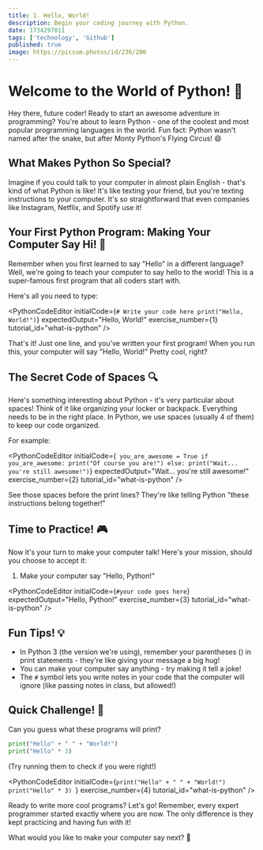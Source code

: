 ```yaml
---
title: 1. Hello, World!
description: Begin your coding journey with Python.
date: 1734297011
tags: ['technology', 'Github']
published: true
image: https://picsum.photos/id/236/200
---
```


# Welcome to the World of Python! 🐍

Hey there, future coder! Ready to start an awesome adventure in programming? You're about to learn Python - one of the coolest and most popular programming languages in the world. Fun fact: Python wasn't named after the snake, but after Monty Python's Flying Circus! 😄

## What Makes Python So Special? 

Imagine if you could talk to your computer in almost plain English - that's kind of what Python is like! It's like texting your friend, but you're texting instructions to your computer. It's so straightforward that even companies like Instagram, Netflix, and Spotify use it!

## Your First Python Program: Making Your Computer Say Hi! 👋

Remember when you first learned to say "Hello" in a different language? Well, we're going to teach your computer to say hello to the world! This is a super-famous first program that all coders start with.

Here's all you need to type:

<PythonCodeEditor 
  initialCode={`# Write your code here
print("Hello, World!")`}
  expectedOutput="Hello, World!"
  exercise_number={1}
  tutorial_id="what-is-python"
/>

That's it! Just one line, and you've written your first program! When you run this, your computer will say "Hello, World!" Pretty cool, right?

## The Secret Code of Spaces 🔍

Here's something interesting about Python - it's very particular about spaces! Think of it like organizing your locker or backpack. Everything needs to be in the right place. In Python, we use spaces (usually 4 of them) to keep our code organized.

For example:

<PythonCodeEditor
  initialCode={`
  you_are_awesome = True
  if you_are_awesome:
    print("Of course you are!")
else:
    print("Wait... you're still awesome!")`}
  expectedOutput="Wait... you're still awesome!"
  exercise_number={2}
  tutorial_id="what-is-python"
/>

See those spaces before the print lines? They're like telling Python "these instructions belong together!"

## Time to Practice! 🎮

Now it's your turn to make your computer talk! Here's your mission, should you choose to accept it:

1. Make your computer say "Hello, Python!"

<PythonCodeEditor
  initialCode={`#your code goes here`}
  expectedOutput="Hello, Python!"
  exercise_number={3}
  tutorial_id="what-is-python"
/>

## Fun Tips! 💡

- In Python 3 (the version we're using), remember your parentheses () in print statements - they're like giving your message a big hug!
- You can make your computer say anything - try making it tell a joke!
- The `#` symbol lets you write notes in your code that the computer will ignore (like passing notes in class, but allowed!)

## Quick Challenge! 🌟

Can you guess what these programs will print?

```python showLineNumbers
print("Hello" + " " + "World!")
print("Hello" * 3)
```

(Try running them to check if you were right!)

<PythonCodeEditor
  initialCode={`print("Hello" + " " + "World!")
  print("Hello" * 3)
  `}
  exercise_number={4}
  tutorial_id="what-is-python"
/>

Ready to write more cool programs? Let's go! Remember, every expert programmer started exactly where you are now. The only difference is they kept practicing and having fun with it! 

What would you like to make your computer say next? 🤔